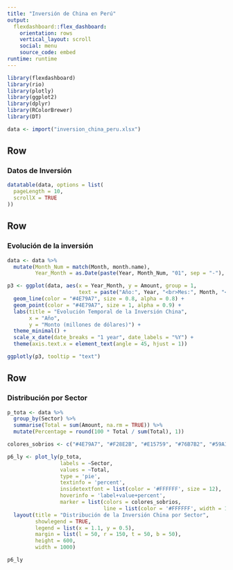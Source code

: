 ```yaml
---
title: "Inversión de China en Perú"
output: 
  flexdashboard::flex_dashboard:
    orientation: rows
    vertical_layout: scroll
    social: menu
    source_code: embed
runtime: runtime
---
```


```r
library(flexdashboard)
library(rio)
library(plotly)
library(ggplot2)
library(dplyr)
library(RColorBrewer)
library(DT)
```

```r
data <- import("inversion_china_peru.xlsx")
```

Row {data-height=600px}
-------------------------------------

### Datos de Inversión

```r
datatable(data, options = list(
  pageLength = 10, 
  scrollX = TRUE
))

```

Row {data-height=600px}
-------------------------------------

### Evolución de la inversión

```r
data <- data %>%
  mutate(Month_Num = match(Month, month.name),
         Year_Month = as.Date(paste(Year, Month_Num, "01", sep = "-"), "%Y-%m-%d"))

p3 <- ggplot(data, aes(x = Year_Month, y = Amount, group = 1,
                       text = paste("Año:", Year, "<br>Mes:", Month, "<br>Monto:", Amount, "millones USD"))) +
  geom_line(color = "#4E79A7", size = 0.8, alpha = 0.8) +
  geom_point(color = "#4E79A7", size = 1, alpha = 0.9) +
  labs(title = "Evolución Temporal de la Inversión China",
       x = "Año",
       y = "Monto (millones de dólares)") +
  theme_minimal() +
  scale_x_date(date_breaks = "1 year", date_labels = "%Y") +
  theme(axis.text.x = element_text(angle = 45, hjust = 1))

ggplotly(p3, tooltip = "text")
```

Row {data-height=600px}
-------------------------------------

### Distribución por Sector

```r
p_tota <- data %>%
  group_by(Sector) %>%
  summarise(Total = sum(Amount, na.rm = TRUE)) %>%
  mutate(Percentage = round(100 * Total / sum(Total), 1))

colores_sobrios <- c("#4E79A7", "#F28E2B", "#E15759", "#76B7B2", "#59A14F", "#EDC949", "#B07AA1")

p6_ly <- plot_ly(p_tota, 
                 labels = ~Sector, 
                 values = ~Total, 
                 type = 'pie',
                 textinfo = 'percent',
                 insidetextfont = list(color = '#FFFFFF', size = 12),
                 hoverinfo = 'label+value+percent',
                 marker = list(colors = colores_sobrios, 
                               line = list(color = '#FFFFFF', width = 1))) %>%
  layout(title = "Distribución de la Inversión China por Sector",
         showlegend = TRUE,
         legend = list(x = 1.1, y = 0.5),
         margin = list(l = 50, r = 150, t = 50, b = 50),
         height = 600,
         width = 1000)

p6_ly
```


